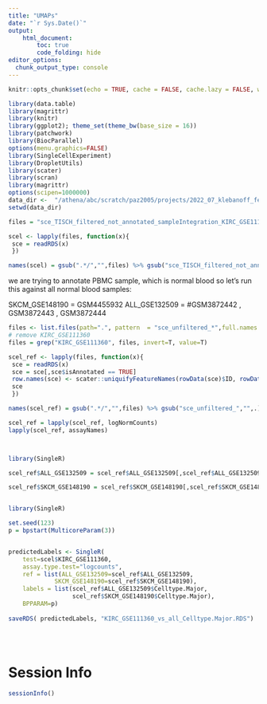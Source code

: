 ```yaml
---
title: "UMAPs"
date: "`r Sys.Date()`"
output:
    html_document:
        toc: true
        code_folding: hide
editor_options: 
  chunk_output_type: console
---
```


```r
knitr::opts_chunk$set(echo = TRUE, cache = FALSE, cache.lazy = FALSE, warning=FALSE, message=FALSE)
```

```r
library(data.table)
library(magrittr)
library(knitr)
library(ggplot2); theme_set(theme_bw(base_size = 16))
library(patchwork)
library(BiocParallel)
options(menu.graphics=FALSE)
library(SingleCellExperiment)
library(DropletUtils)
library(scater)
library(scran)
library(magrittr)
options(scipen=1000000)
data_dir <-  "/athena/abc/scratch/paz2005/projects/2022_07_klebanoff_fei_scRNAseq/unfiltered_sce/"
setwd(data_dir)
```

```r
files = "sce_TISCH_filtered_not_annotated_sampleIntegration_KIRC_GSE111360_2022-07-26.rds"

scel <- lapply(files, function(x){ 
 sce = readRDS(x)
 }) 

names(scel) = gsub(".*/","",files) %>% gsub("sce_TISCH_filtered_not_annotated_sampleIntegration_","",.) %>% gsub("_2022-07-26.rds","",.)
```



we are trying to annotate PBMC sample, which is normal blood
so let's run this against all normal blood samples:

SKCM_GSE148190 = GSM4455932 
ALL_GSE132509 = #GSM3872442 , GSM3872443 , GSM3872444


```r
files <- list.files(path=".", pattern  = "sce_unfiltered_*",full.names = TRUE)
# remove KIRC_GSE111360
files = grep("KIRC_GSE111360", files, invert=T, value=T)

scel_ref <- lapply(files, function(x){ 
 sce = readRDS(x)
 sce = sce[,sce$isAnnotated == TRUE]
 row.names(sce) <- scater::uniquifyFeatureNames(rowData(sce)$ID, rowData(sce)$Symbol)
 sce
 }) 

names(scel_ref) = gsub(".*/","",files) %>% gsub("sce_unfiltered_","",.) %>% gsub("_2022-07-22.rds","",.) %>% gsub("_2022-08-30.rds","",.)

scel_ref = lapply(scel_ref, logNormCounts)
lapply(scel_ref, assayNames)



library(SingleR)

scel_ref$ALL_GSE132509 = scel_ref$ALL_GSE132509[,scel_ref$ALL_GSE132509$Accession %in% c("GSM3872442", "GSM3872443", "GSM3872444")]

scel_ref$SKCM_GSE148190 = scel_ref$SKCM_GSE148190[,scel_ref$SKCM_GSE148190$Accession %in% c("GSM4455932")]


library(SingleR)

set.seed(123)
p = bpstart(MulticoreParam(3))


predictedLabels <- SingleR(
    test=scel$KIRC_GSE111360, 
    assay.type.test="logcounts", 
    ref = list(ALL_GSE132509=scel_ref$ALL_GSE132509, 
             SKCM_GSE148190=scel_ref$SKCM_GSE148190), 
    labels = list(scel_ref$ALL_GSE132509$Celltype.Major,
                  scel_ref$SKCM_GSE148190$Celltype.Major), 
    BPPARAM=p)
									
saveRDS( predictedLabels, "KIRC_GSE111360_vs_all_Celltype.Major.RDS")							
						

	
```


# Session Info
```r
sessionInfo()
```


